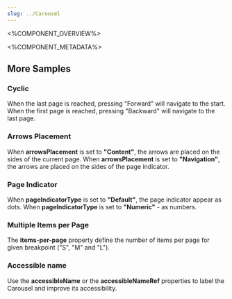 ```yaml
---
slug: ../Carousel
---
```


<%COMPONENT_OVERVIEW%>


<Basic />

<%COMPONENT_METADATA%>

## More Samples

### Cyclic
When the last page is reached, pressing "Forward" will navigate to the start.
When the first page is reached, pressing "Backward" will navigate to the last page.

<Cyclic />

### Arrows Placement
When **arrowsPlacement** is set to **"Content"**, the arrows are placed on the sides of the current page.
When **arrowsPlacement** is set to **"Navigation"**, the arrows are placed on the sides of the page indicator.

<ArrowsPlacement />

### Page Indicator
When **pageIndicatorType** is set to **"Default"**, the page indicator appear as dots.
When **pageIndicatorType** is set to **"Numeric"** - as numbers.

<PageIndicatorType />

### Multiple Items per Page

The **items-per-page** property
define the number of items per page for given breakpoint ("S", "M" and "L").

<MultipleItemsPerPage />

### Accessible name
Use the **accessibleName** or the **accessibleNameRef** properties to label the Carousel and improve its accessibility.

<AccessibleName />